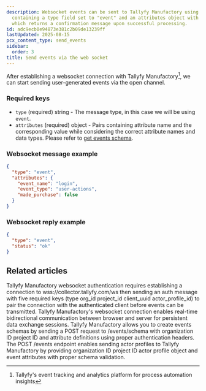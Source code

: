 ```yaml
---
description: Websocket events can be sent to Tallyfy Manufactory using a JSON message
  containing a type field set to "event" and an attributes object with the event data
  which returns a confirmation message upon successful processing.
id: adc9ecb0e94873e381c2b09de13239ff
lastUpdated: 2025-08-15
pcx_content_type: send_events
sidebar:
  order: 3
title: Send events via the web socket
---
```


After establishing a websocket connection with Tallyfy Manufactory[^1], we can start sending user-generated events via the open channel.

### Required keys

- `type` (required) string - The message type, in this case we will be using `event`.
- `attributes` (required) object - Pairs containing attribute name and the corresponding value while considering the correct attribute names and data types. Please refer to [get events schema](/products/manufactory/events/get_schema/).

### Websocket message example
```json
{
  "type": "event",
  "attributes": {
    "event_name": "login",
    "event_type": "user-actions",
    "made_purchase": false
  }
}
```

### Websocket reply example

```json
{
  "type": "event",
  "status": "ok"
}
```



[^1]: Tallyfy's event tracking and analytics platform for process automation insights

## Related articles
<CardGrid>
<LinkTitleCard header="<b>Websocket > Connect to our web socket server</b>" href="/products/manufactory/collector/websocket/connect_to_ws/" > Tallyfy Manufactory websocket authentication requires establishing a connection to wss://collector.tallyfy.com/ws then sending an auth message with five required keys (type org_id project_id client_uuid actor_profile_id) to pair the connection with the authenticated client before events can be transmitted. </LinkTitleCard>
<LinkTitleCard header="<b>Collector > Collecting events via websocket</b>" href="/products/manufactory/collector/websocket/" > Tallyfy Manufactory's websocket connection enables real-time bidirectional communication between browser and server for persistent data exchange sessions. </LinkTitleCard>
<LinkTitleCard header="<b>Events > Create events schema</b>" href="/products/manufactory/events/create_schema/" > Tallyfy Manufactory allows you to create events schemas by sending a POST request to /events/schema with organization ID project ID and attribute definitions using proper authentication headers. </LinkTitleCard>
<LinkTitleCard header="<b>Rest Api > Send events via the REST API</b>" href="/products/manufactory/collector/rest_api/send_events/" > The POST /events endpoint enables sending actor profiles to Tallyfy Manufactory by providing organization ID project ID actor profile object and event attributes with proper schema validation. </LinkTitleCard>
</CardGrid>